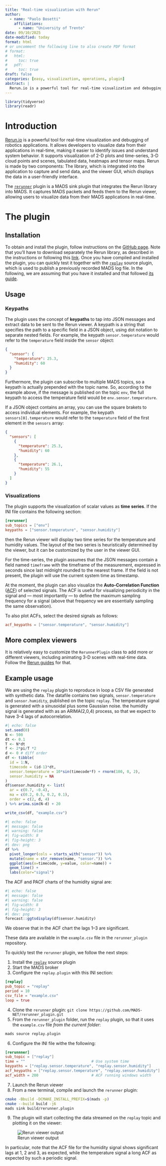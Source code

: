 ```yaml
---
title: "Real-time visualization with Rerun"
author:
  - name: "Paolo Bosetti"
    affiliations: 
      - name: "University of Trento"
date: 09/10/2025
date-modified: today
format: html
# or uncomment the following line to also create PDF format
# format: 
#   html:
#     toc: true
#   pdf:
#     toc: true
draft: false
categories: [easy, visualizaztion, operations, plugin]
abstract: |
  Rerun.io is a powerful tool for real-time visualization and debugging of robotics applications. This guide introduces the rerunner plugin, which allows to capture MADS packets and feed them to the rerun viewer to get real-time plots of signals.
---
```



```r
library(tidyverse)
library(readr)
```

# Introduction

[Rerun.io](https://rerun.io/) is a powerful tool for real-time visualization and debugging of robotics applications. It allows developers to visualize data from their applications in real-time, making it easier to identify issues and understand system behavior. It supports visualization of 2-D plots and time-series, 3-D cloud points and scenes, tabulated data, heatmaps and tensor maps. Rerun is made by two components: The library, which is integrated into the application to capture and send data, and the viewer GUI, which displays the data in a user-friendly interface.

The [`rerunner`](https://github.com/MADS-NET/rerunner_plugin) plugin is a MADS sink plugin that integrates the Rerun library into MADS. It captures MADS packets and feeds them to the Rerun viewer, allowing users to visualize data from their MADS applications in real-time.

# The plugin

## Installation

To obtain and install the plugin, follow instructions on the [GitHub page](https://github.com/MADS-NET/rerunner_plugin). Note that you'll have to download separately the Rerun library, as described in the instructions or following this [link](https://rerun.io/docs/getting-started/installing-viewer#installing-the-viewer). Once you have compiled and installed the plugin, you can quickly test it together with the [`replay`](https://github.com/MADS-NET/replay_plugin) source plugin, which is used to publish a previously recorded MADS log file. In the following, we are assuming that you have it installed and that followed [its guide](replay.html).


## Usage

### Keypaths

The plugin uses the concept of **keypaths** to tap into JSON messages and extract data to be sent to the Rerun viewer. A keypath is a string that specifies the path to a specific field in a JSON object, using dot notation to separate nested fields. For example, the keypath `sensor.temperature` would refer to the `temperature` field inside the `sensor` object:

```json
{
  "sensor": {
    "temperature": 25.3,
    "humidity": 60
  }
}
```

Furthermore, the plugin can subscribe to multiple MADS topics, so a keypath is actually prepended with the topic name. So, according to the example above, if the message is published on the topic `env`, the full keypath to access the temperature field would be `env.sensor.temperature`.

If a JSON object contains an array, you can use the square brakets to access individual elements. For example, the keypath `sensors[0].temperature` would refer to the `temperature` field of the first element in the `sensors` array:

```json
{
  "sensors": [
    {
      "temperature": 25.3,
      "humidity": 60
    },
    {
      "temperature": 26.1,
      "humidity": 55
    }
  ]
}
```

### Visualizations

The plugin supports the visualization of scalar values as **time series**. If the INI file contains the following section:

```toml
[rerunner]
sub_topics = ["env"]
keypaths = ["sensor.temperature", "sensor.humidity"]
```

then the Rerun viewer will display two time series for the temperature and humidity values. The layout of the two series is heuristically determined by the viewer, but it can be customized by the user in the viewer GUI.

For the time-series, the plugin assumes that the JSON messages contain a field named `timeframe` with the timeframe of the measurement, expressed in seconds since last midnight rounded to the nearest frame. If the field is not present, the plugin will use the current system time as timestamp.

At the moment, the plugin can also visualize the **Auto-Correlation Function** ([ACF](https://en.wikipedia.org/wiki/Autocorrelation)) of selected signals. The ACF is useful for visualizing periodicity in the signal and --- most importantly --- to define the maximum sampling frequency for a signal (above that frequency we are essentially sampling the same observation).

To also plot ACFs, select the desired signals as follows:

```toml
acf_keypaths = ["sensor.temperature", "sensor.humidity"]
```

::: callout-tip
# More complex viewers
It is relatively easy to customize the `RerunnerPlugin` class to add more or different viewers, including animating 3-D scenes with real-time data. Follow the [Rerun guides](https://rerun.io/docs) for that.
:::

## Example usage

We are using the `replay` plugin to reproduce in loop a CSV file generated with synthetic data. The datafile contains two signals, `sensor.temperature` and `sensor.humidity`, published on the topic `replay`. The temperature signal is generated with a sinusoidal plus some Gaussian noise. the humidity signal is generated with as an ARIMA(2,0,4) process, so that we expect to have 3-4 lags of autocorrelation.

```r
#| echo: false
set.seed(0)
N <- 500
dt <- 0.1
T <- N*dt
f <- 2*pi/T *2
d <- 0 # diff order
df <- tibble(
  id = 1:N,
  timecode = (id-1)*dt,
  sensor.temperature = 10*sin(timecode*f) + rnorm(100, 0, 2),
  sensor.humidity = NA
)
df$sensor.humidity <- list(
  ar = c(0.7, -0.4),
  ma = c(0.2, 0.5, 0.2, 0.1),
  order = c(2, d, 4)
) %>% arima.sim(N-d) + 20

write_csv(df, "example.csv")

```

```r
#| echo: false
#| message: false
#| warning: false
#| fig-width: 8
#| fig-height: 3
#| dev: png
df %>%
  pivot_longer(cols = starts_with("sensor")) %>%
  mutate(name = str_remove(name, "sensor.")) %>%
  ggplot(aes(x=timecode, y=value, color=name)) + 
  geom_line() + 
  labs(color="signal") 
```

The ACF and PACF charts of the humidity signal are:

```r
#| echo: false
#| message: false
#| warning: false
#| fig-width: 8
#| fig-height: 3
#| dev: png
forecast::ggtsdisplay(df$sensor.humidity)
```

We observe that in the ACF chart the lags 1--3 are significant.

These data are available in the `example.csv` file in the `rerunner_plugin` repository.

To quickly test the `rerunner` plugin, we follow the next steps:

1. Install the [`replay`](https://github.com/MADS-NET/replay_plugin) source plugin
2. Start the MADS broker
3. Configure the `replay.plugin` with this INI section:

```toml
[replay]
pub_topic = "replay"
period = 10
csv_file = "example.csv"
loop = true
```

4. Clone the `rerunner` plugin: `git clone https://github.com/MADS-NET/rerunner_plugin.git`
5. From the `rerunner_plugin` folder, run the `replay` plugin, so that it uses the `example.csv` file *from the current folder*:

```sh
mads source replay.plugin
```

6. Configure the INI file withe the following:

```toml
[rerunnner]
sub_topic = ["replay"]
time = ""                              # Use system time
keypaths = ["replay.sensor.temperature", "replay.sensor.humidity"]
acf_keypaths = ["replay.sensor.temperature", "replay.sensor.humidity"]
acf_width = 200                        # ACF running windows width
```

7. Launch the Rerun viewer
8. From a new terminal, compile and launch the `rerunner` plugin:

```sh
cmake -Bbuild -DCMAKE_INSTALL_PREFIX=$(mads -p)
cmake --build build -j6
mads sink build/rerunner.plugin
```

9. The plugin will start collecting the data streamed on the `replay` topic and plotting it on the viewer:

![Rerun viewer output](images/rerun.png)

In particular, note that the ACF file for the humidity signal shows significant lags at 1, 2 and 3, as expected, while the temperature signal a long ACF as expected by such a periodic signal.